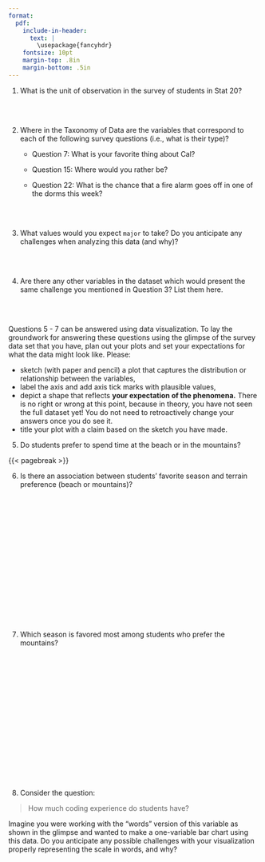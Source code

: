 ```yaml
---
format:
  pdf:
    include-in-header: 
      text: |
        \usepackage{fancyhdr}
    fontsize: 10pt
    margin-top: .8in
    margin-bottom: .5in
---
```


\thispagestyle{empty}

\begin{center}
\textsc{Stat 20: Lab 1.1 Class Survey} \\
\noindent\rule{12cm}{0.4pt}
\end{center}

1. What is the unit of observation in the survey of students in Stat 20?

\
\

2. Where in the Taxonomy of Data are the variables that correspond to each of the following survey questions (i.e., what is their type)?  
   - Question 7: What is your favorite thing about Cal?
   
   - Question 15: Where would you rather be?
   
   - Question 22: What is the chance that a fire alarm goes off in one of the dorms this week? 

\
\

3. What values would you expect `major` to take? Do you anticipate any challenges when analyzing this data (and why)?

\
\

4. Are there any other variables in the dataset which would present the same challenge you mentioned in Question 3? List them here.

\
\

Questions 5 - 7 can be answered using data visualization. To lay the groundwork for answering these questions using the glimpse of the survey data set that you have, plan out your plots and set your expectations for what the data might look like. Please:

- sketch (with paper and pencil) a plot that captures the distribution or relationship between the variables,
- label the axis and add axis tick marks with plausible values,
- depict a shape that reflects **your expectation of the phenomena.** There is no right or wrong at this point, because in theory, you have not seen the full dataset yet! You do not need to retroactively change your answers once you do see it.
- title your plot with a claim based on the sketch you have made.

  
5. Do students prefer to spend time at the beach or in the mountains?

{{< pagebreak >}}

6. Is there an association between students' favorite season and terrain preference (beach or mountains)?

\
\
\
\
\
\
\
\
\
\
\
\
\
\
\

7. Which season is favored most among students who prefer the mountains?

\
\
\
\
\
\
\
\
\
\
\
\
\
\
\


8. Consider the question:

> How much coding experience do students have?

Imagine you were working with the "words" version of this variable as shown in the glimpse and wanted to make a one-variable bar chart using this data. Do you anticipate any possible challenges with your visualization properly representing the scale in words, and why?

